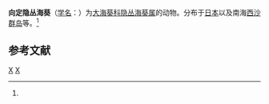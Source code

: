 {{Speciesbox
| taxon = Cryptodendrum adhaesivum
| image = Neopetrolisthes maculatus on Cryptodendrum adhaesivum.jpg
| binomial_authority = (Klunzinger, 1877)<ref name='id9821'>{{cite web| url =http://www.bioinfo.cn/db05/BjdwSpecies.php?action=view&id=9821| title =向定隐丛海葵| work =《中国动物物种编目数据库》| publisher =中国科学院微生物研究所| author =中国科学院动物研究所| accessdate =2009-04-16| deadurl =yes| archiveurl =https://web.archive.org/web/20160305053754/http://www.bioinfo.cn/db05/BjdwSpecies.php?action=view&id=9821| archivedate =2016-03-05}}</ref>
}}

'''向定隐丛海葵'''（[[学名|学名]]：{{lang|la|''Cryptodendrum adhaesivum''}}）为[[大海葵科|大海葵科]][[隐丛海葵属|隐丛海葵属]]的动物。分布于[[日本|日本]]以及南海[[西沙群岛|西沙群岛]]等。<ref name='id9821'/>

== 参考文献 ==
{{reflist}}

{{Taxonbar|from=Q1049308}}

[[Category:隐丛海葵属|X]]
[[Category:1877年描述的动物|X]]


{{Cnidarian-stub}}